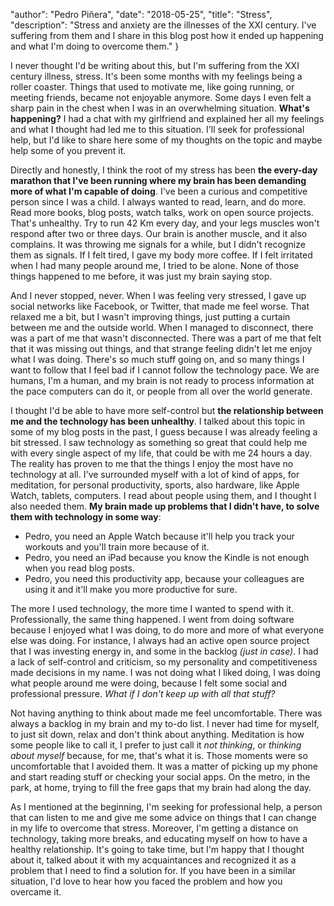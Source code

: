 
  "author": "Pedro Piñera",
  "date": "2018-05-25",
  "title": "Stress",
  "description": "Stress and anxiety are the illnesses of the XXI century. I've suffering from them and I share in this blog post how it ended up happening and what I'm doing to overcome them."
}




I never thought I'd be writing about this, but I'm suffering from the XXI century illness, stress. It's been some months with my feelings being a roller coaster. Things that used to motivate me, like going running, or meeting friends, became not enjoyable anymore. Some days I even felt a sharp pain in the chest when I was in an overwhelming situation. **What's happening?** I had a chat with my girlfriend and explained her all my feelings and what I thought had led me to this situation. I'll seek for professional help, but I'd like to share here some of my thoughts on the topic and maybe help some of you prevent it.

Directly and honestly, I think the root of my stress has been **the every-day marathon that I've been running where my brain has been demanding more of what I'm capable of doing**. I've been a curious and competitive person since I was a child. I always wanted to read, learn, and do more. Read more books, blog posts, watch talks, work on open source projects. That's unhealthy. Try to run 42 Km every day, and your legs muscles won't respond after two or three days. Our brain is another muscle, and it also complains. It was throwing me signals for a while, but I didn't recognize them as signals. If I felt tired, I gave my body more coffee. If I felt irritated when I had many people around me, I tried to be alone. None of those things happened to me before, it was just my brain saying stop.

And I never stopped, never. When I was feeling very stressed, I gave up social networks like Facebook, or Twitter, that made me feel worse. That relaxed me a bit, but I wasn't improving things, just putting a curtain between me and the outside world. When I managed to disconnect, there was a part of me that wasn't disconnected. There was a part of me that felt that it was missing out things, and that strange feeling didn't let me enjoy what I was doing. There's so much stuff going on, and so many things I want to follow that I feel bad if I cannot follow the technology pace. We are humans, I'm a human, and my brain is not ready to process information at the pace computers can do it, or people from all over the world generate.

I thought I'd be able to have more self-control but **the relationship between me and the technology has been unhealthy**. I talked about this topic in some of my blog posts in the past, I guess because I was already feeling a bit stressed. I saw technology as something so great that could help me with every single aspect of my life, that could be with me 24 hours a day. The reality has proven to me that the things I enjoy the most have no technology at all. I've surrounded myself with a lot of kind of apps, for meditation, for personal productivity, sports, also hardware, like Apple Watch, tablets, computers. I read about people using them, and I thought I also needed them. **My brain made up problems that I didn't have, to solve them with technology in some way**:

- Pedro, you need an Apple Watch because it'll help you track your workouts and you'll train more because of it.
- Pedro, you need an iPad because you know the Kindle is not enough when you read blog posts.
- Pedro, you need this productivity app, because your colleagues are using it and it'll make you more productive for sure.

The more I used technology, the more time I wanted to spend with it. Professionally, the same thing happened. I went from doing software because I enjoyed what I was doing, to do more and more of what everyone else was doing. For instance, I always had an active open source project that I was investing energy in, and some in the backlog _(just in case)_. I had a lack of self-control and criticism, so my personality and competitiveness made decisions in my name. I was not doing what I liked doing, I was doing what people around me were doing, because I felt some social and professional pressure. _What if I don't keep up with all that stuff?_

Not having anything to think about made me feel uncomfortable. There was always a backlog in my brain and my to-do list. I never had time for myself, to just sit down, relax and don't think about anything. Meditation is how some people like to call it, I prefer to just call it _not thinking_, or _thinking about myself_ because, for me, that's what it is. Those moments were so uncomfortable that I avoided them. It was a matter of picking up my phone and start reading stuff or checking your social apps. On the metro, in the park, at home, trying to fill the free gaps that my brain had along the day.

As I mentioned at the beginning, I'm seeking for professional help, a person that can listen to me and give me some advice on things that I can change in my life to overcome that stress. Moreover, I'm getting a distance on technology, taking more breaks, and educating myself on how to have a healthy relationship. It's going to take time, but I'm happy that I thought about it, talked about it with my acquaintances and recognized it as a problem that I need to find a solution for. If you have been in a similar situation, I'd love to hear how you faced the problem and how you overcame it.

    